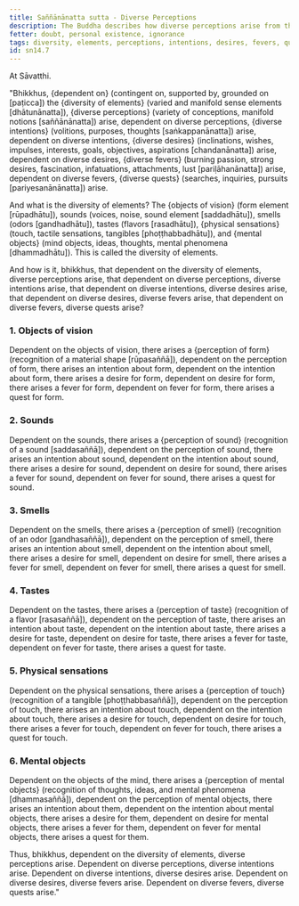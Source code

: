 ```yaml
---
title: Saññānānatta sutta - Diverse Perceptions
description: The Buddha describes how diverse perceptions arise from the diversity of elements, and how that can lead to the arising of diverse intentions, desires, fevers, and quests.
fetter: doubt, personal existence, ignorance
tags: diversity, elements, perceptions, intentions, desires, fevers, quests, objects of vision, sounds, smells, tastes, physical sensations, mental objects, form element, sound element, odor element, taste element, touch element, six sense bases, sn, sn12-21, sn14
id: sn14.7
---
```


At Sāvatthi.

"Bhikkhus, \{dependent on} (contingent on, supported by, grounded on [paṭicca]) the \{diversity of elements} (varied and manifold sense elements [dhātunānatta]), \{diverse perceptions} (variety of conceptions, manifold notions [saññānānatta]) arise,
dependent on diverse perceptions, \{diverse intentions} (volitions, purposes, thoughts [saṅkappanānatta]) arise,
dependent on diverse intentions, \{diverse desires} (inclinations, wishes, impulses, interests, goals, objectives, aspirations [chandanānatta]) arise,
dependent on diverse desires, \{diverse fevers} (burning passion, strong desires, fascination, infatuations, attachments, lust [pariḷāhanānatta]) arise,
dependent on diverse fevers, \{diverse quests} (searches, inquiries, pursuits [pariyesanānānatta]) arise.

And what is the diversity of elements? The \{objects of vision} (form element [rūpadhātu]), sounds (voices, noise, sound element [saddadhātu]), smells (odors [gandhadhātu]), tastes (flavors [rasadhātu]), \{physical sensations} (touch, tactile sensations, tangibles [phoṭṭhabbadhātu]), and \{mental objects} (mind objects, ideas, thoughts, mental phenomena [dhammadhātu]). This is called the diversity of elements.

And how is it, bhikkhus, that dependent on the diversity of elements, diverse perceptions arise,
that dependent on diverse perceptions, diverse intentions arise,
that dependent on diverse intentions, diverse desires arise,
that dependent on diverse desires, diverse fevers arise,
that dependent on diverse fevers, diverse quests arise?

### 1. Objects of vision

Dependent on the objects of vision, there arises a \{perception of form} (recognition of a material shape [rūpasaññā]),
dependent on the perception of form, there arises an intention about form,
dependent on the intention about form, there arises a desire for form,
dependent on desire for form, there arises a fever for form,
dependent on fever for form, there arises a quest for form.

### 2. Sounds

Dependent on the sounds, there arises a \{perception of sound} (recognition of a sound [saddasaññā]),
dependent on the perception of sound, there arises an intention about sound,
dependent on the intention about sound, there arises a desire for sound,
dependent on desire for sound, there arises a fever for sound,
dependent on fever for sound, there arises a quest for sound.

### 3. Smells

Dependent on the smells, there arises a \{perception of smell} (recognition of an odor [gandhasaññā]),
dependent on the perception of smell, there arises an intention about smell,
dependent on the intention about smell, there arises a desire for smell,
dependent on desire for smell, there arises a fever for smell,
dependent on fever for smell, there arises a quest for smell.

### 4. Tastes

Dependent on the tastes, there arises a \{perception of taste} (recognition of a flavor [rasasaññā]),
dependent on the perception of taste, there arises an intention about taste,
dependent on the intention about taste, there arises a desire for taste,
dependent on desire for taste, there arises a fever for taste,
dependent on fever for taste, there arises a quest for taste.

### 5. Physical sensations

Dependent on the physical sensations, there arises a \{perception of touch} (recognition of a tangible [phoṭṭhabbasaññā]),
dependent on the perception of touch, there arises an intention about touch,
dependent on the intention about touch, there arises a desire for touch,
dependent on desire for touch, there arises a fever for touch,
dependent on fever for touch, there arises a quest for touch.

### 6. Mental objects

Dependent on the objects of the mind, there arises a \{perception of mental objects} (recognition of thoughts, ideas, and mental phenomena [dhammasaññā]),
dependent on the perception of mental objects, there arises an intention about them,
dependent on the intention about mental objects, there arises a desire for them,
dependent on desire for mental objects, there arises a fever for them,
dependent on fever for mental objects, there arises a quest for them.

Thus, bhikkhus, dependent on the diversity of elements, diverse perceptions arise. Dependent on diverse perceptions, diverse intentions arise. Dependent on diverse intentions, diverse desires arise. Dependent on diverse desires, diverse fevers arise. Dependent on diverse fevers, diverse quests arise."